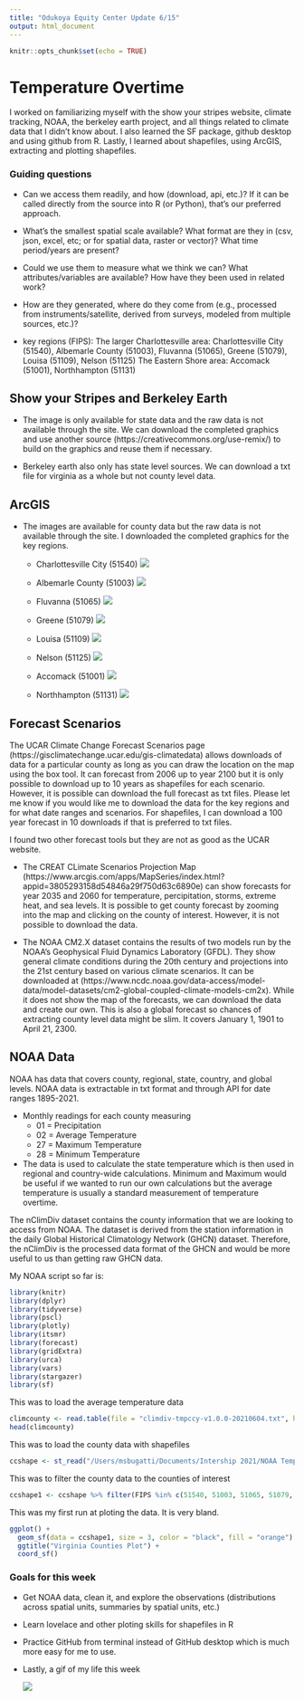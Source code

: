```yaml
---
title: "Odukoya Equity Center Update 6/15"
output: html_document
---
```


```r
knitr::opts_chunk$set(echo = TRUE)
```

# Temperature Overtime 

  I worked on familiarizing myself with the show your stripes website, climate tracking, NOAA, the berkeley earth project, and all things related to climate data that I didn't know about.  I also learned the SF package, github desktop and using github from R. Lastly, I learned about shapefiles, using ArcGIS, extracting and plotting shapefiles. 
  
### Guiding questions 
* Can we access them readily, and how (download, api, etc.)? If it can be called directly from the source into R (or Python), that’s our preferred approach.

* What’s the smallest spatial scale available? What format are they in (csv, json, excel, etc; or for spatial data, raster or vector)? What time period/years are present?

* Could we use them to measure what we think we can? What attributes/variables are available? How have they been used in related work?

* How are they generated, where do they come from (e.g., processed from instruments/satellite, derived from surveys, modeled from multiple sources, etc.)?

* key regions (FIPS): 
The larger Charlottesville area: Charlottesville City (51540), Albemarle County (51003), Fluvanna (51065), Greene (51079), Louisa (51109), Nelson (51125)
The Eastern Shore area: Accomack (51001), Northhampton (51131)

## Show your Stripes and Berkeley Earth
  
* The image is only available for state data and the raw data is not available through the site. We can download the completed graphics and use another source (https://creativecommons.org/use-remix/) to build on the graphics and reuse them if necessary. 
  
* Berkeley earth also only has state level sources. We can download a txt file for virginia as a whole but not county level data.
  
## ArcGIS

* The images are available for county data but the raw data is not available through the site. I downloaded the completed graphics for the key regions. 

  + Charlottesville City (51540)
![](images/51540-tavg.png)

  + Albemarle County (51003)
![](images/51003-tavg.png) 
  + Fluvanna (51065)
![](images/51065-tavg.png) 

  + Greene (51079)
![](images/51079-tavg.png)  

  + Louisa (51109)
![](images/51109-tavg.png)  
   
  + Nelson (51125)
![](images/51125-tavg.png)   

  + Accomack (51001)
![](images/51001-tavg.png) 

  + Northhampton (51131)
![](images/51131-tavg.png) 


## Forecast Scenarios

  The UCAR Climate Change Forecast Scenarios page (https://gisclimatechange.ucar.edu/gis-climatedata) allows downloads of data for a particular county as long as you can draw the location on the map using the box tool. It can forecast from 2006 up to year 2100 but it is only possible to download up to 10 years as shapefiles for each scenario. However, it is possible can download the full forecast as txt files. Please let me know if you would like me to download the data for the key regions and for what date ranges and scenarios. For shapefiles, I can download a 100 year forecast in 10 downloads if that is preferred to txt files.
  
  I found two other forecast tools but they are not as good as the UCAR website. 
  
  + The CREAT CLimate Scenarios Projection Map (https://www.arcgis.com/apps/MapSeries/index.html?appid=3805293158d54846a29f750d63c6890e) can show forecasts for year 2035 and 2060 for temperature, percipitation, storms, extreme heat, and sea levels. It is possible to get county forecast by zooming into the map and clicking on the county of interest. However, it is not possible to download the data.
  
  + The NOAA CM2.X dataset contains the results of two models run by the NOAA’s Geophysical Fluid Dynamics Laboratory (GFDL). They show general climate conditions during the 20th century and projections into the 21st century based on various climate scenarios. It can be downloaded at (https://www.ncdc.noaa.gov/data-access/model-data/model-datasets/cm2-global-coupled-climate-models-cm2x). While it does not show the map of the forecasts, we can download the data and create our own. This is also a global forecast so chances of extracting county level data might be slim. It covers January 1, 1901 to April 21, 2300. 
  
## NOAA Data

  NOAA has data that covers county, regional, state, country, and global levels. NOAA data is extractable in txt format and through API for date ranges 1895-2021.
  
  + Monthly readings for each county measuring 
    + 01 = Precipitation
    + 02 = Average Temperature
    + 27 = Maximum Temperature
    + 28 = Minimum Temperature

  + The data is used to calculate the state temperature which is then used in regional and country-wide calculations. Minimum and Maximum would be useful if we wanted to run our own calculations but the average temperature is usually a standard measurement of temperature overtime.

  The nClimDiv dataset contains the county information that we are looking to access from NOAA. The dataset is derived from the station information in the daily Global Historical Climatology Network (GHCN) dataset. Therefore, the nClimDiv is the processed data format of the GHCN and would be more useful to us than getting raw GHCN data. 
  
  My NOAA script so far is: 
  
```r
library(knitr)
library(dplyr)
library(tidyverse)
library(pscl)
library(plotly)
library(itsmr)
library(forecast)
library(gridExtra)
library(urca)
library(vars)
library(stargazer)
library(sf)
```

  This was to load the average temperature data 
```r
climcounty <- read.table(file = "climdiv-tmpccy-v1.0.0-20210604.txt", header = TRUE)
head(climcounty)
```

This was to load the county data with shapefiles
```r
ccshape <- st_read("/Users/msbugatti/Documents/Intership 2021/NOAA Temp Data/counties")
```

This was to filter the county data to the counties of interest
```r
ccshape1 <- ccshape %>% filter(FIPS %in% c(51540, 51003, 51065, 51079, 51109, 51125, 51001, 51131))
```

This was my first run at ploting the data. It is very bland.
```r
ggplot() + 
  geom_sf(data = ccshape1, size = 3, color = "black", fill = "orange") + 
  ggtitle("Virginia Counties Plot") + 
  coord_sf()
```


### Goals for this week 

* Get NOAA data, clean it, and explore the observations (distributions across spatial units, summaries by spatial units, etc.) 

* Learn lovelace and other ploting skills for shapefiles in R

* Practice GitHub from terminal instead of GitHub desktop which is much more easy for me to use.
  
* Lastly, a gif of my life this week 

    ![](https://media.giphy.com/media/3o7TKJ7stEm0x8LYOc/giphy.gif)